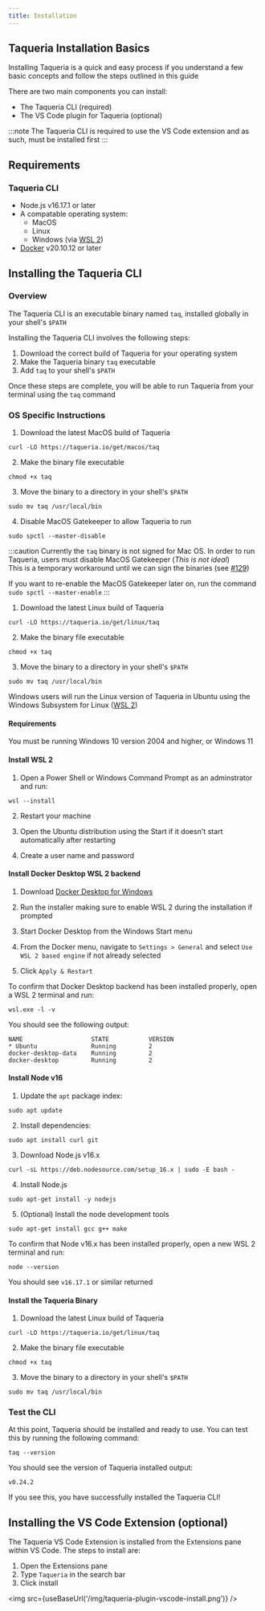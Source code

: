 ```yaml
---
title: Installation
---
```



<!-- -----
Content Type: How-to Guide

Purpose: To guide a developer through the process of installing the Taqueria CLI, basic plugins, and the VS Code Extension 

Audience: Novice to intermediate developers with a basic understanding of Taqueria and CLI usage

Goal: To provide a simple, easy, and reliable installation process for developers to follow so there is minimal churn due to frustration or an inability to use the product due to installation or configuration issues

Questions:
- What do you need to understand about Taqueria to understand the installion process?
- What options are there for installing Taqueria?
- What are the exact steps a user will need to follow for each OS?
- What are the most frequent friction points new users will have?

----- -->

## Taqueria Installation Basics

Installing Taqueria is a quick and easy process if you understand a few basic concepts and follow the steps outlined in this guide

There are two main components you can install:

- The Taqueria CLI (required)
- The VS Code plugin for Taqueria (optional)

:::note
The Taqueria CLI is required to use the VS Code extension and as such, must be installed first
:::

## Requirements

### Taqueria CLI

- Node.js v16.17.1 or later
- A compatable operating system:
  - MacOS
  - Linux
  - Windows (via [WSL 2](https://docs.microsoft.com/en-us/windows/wsl/))
- [Docker](https://www.docker.com/) v20.10.12 or later


## Installing the Taqueria CLI

### Overview

The Taqueria CLI is an executable binary named `taq`, installed globally in your shell's `$PATH`

Installing the Taqueria CLI involves the following steps:

1. Download the correct build of Taqueria for your operating system
2. Make the Taqueria binary `taq` executable
3. Add `taq` to your shell's `$PATH`

Once these steps are complete, you will be able to run Taqueria from your terminal using the `taq` command

### OS Specific Instructions

<Tabs groupId="operating-systems">
<TabItem value="mac" label="MacOS">

1. Download the latest MacOS build of Taqueria

```shell
curl -LO https://taqueria.io/get/macos/taq
```

2. Make the binary file executable

```shell
chmod +x taq
```

3. Move the binary to a directory in your shell's `$PATH`

```shell
sudo mv taq /usr/local/bin
````

4. Disable MacOS Gatekeeper to allow Taqueria to run

```shell
sudo spctl --master-disable
```

:::caution
Currently the `taq` binary is not signed for Mac OS. In order to run Taqueria, users must disable MacOS Gatekeeper (*This is not ideal*)  
This is a temporary workaround until we can sign the binaries (see [#129](https://github.com/ecadlabs/taqueria/issues/129))

If you want to re-enable the MacOS Gatekeeper later on, run the command  
`sudo spctl --master-enable`
:::

</TabItem>
<TabItem value="lnx" label="Linux">

1. Download the latest Linux build of Taqueria

```shell
curl -LO https://taqueria.io/get/linux/taq
```

2. Make the binary file executable

```shell
chmod +x taq
```

3. Move the binary to a directory in your shell's `$PATH`

```shell
sudo mv taq /usr/local/bin
```

</TabItem>
<TabItem value="win" label="Windows">

Windows users will run the Linux version of Taqueria in Ubuntu using the Windows Subsystem for Linux ([WSL 2](https://docs.microsoft.com/en-us/windows/wsl/install))

#### Requirements

You must be running Windows 10 version 2004 and higher, or Windows 11

#### Install WSL 2

1. Open a Power Shell or Windows Command Prompt as an adminstrator and run:
  
  ```shell
  wsl --install
  ```

2. Restart your machine

3. Open the Ubuntu distribution using the Start if it doesn't start automatically after restarting

4. Create a user name and password

#### Install Docker Desktop WSL 2 backend

1. Download [Docker Desktop for Windows](https://desktop.docker.com/win/main/amd64/Docker%20Desktop%20Installer.exe)

2. Run the installer making sure to enable WSL 2 during the installation if prompted

3. Start Docker Desktop from the Windows Start menu

4. From the Docker menu, navigate to `Settings > General` and select `Use WSL 2 based engine` if not already selected

5. Click `Apply & Restart`

To confirm that Docker Desktop backend has been installed properly, open a WSL 2 terminal and run:
```shell
wsl.exe -l -v
```

You should see the following output:

```
NAME                   STATE           VERSION 
* Ubuntu               Running         2 
docker-desktop-data    Running         2 
docker-desktop         Running         2
```

#### Install Node v16

1. Update the `apt` package index:

```shell
sudo apt update
```

2. Install dependencies:

```shell
sudo apt install curl git
```

3. Download Node.js v16.x

```shell
curl -sL https://deb.nodesource.com/setup_16.x | sudo -E bash -
```

4. Install Node.js

```shell
sudo apt-get install -y nodejs
```

5. (Optional) Install the node development tools

```shell
sudo apt-get install gcc g++ make
```

To confirm that Node v16.x has been installed properly, open a new WSL 2 terminal and run:

```shell
node --version
```

You should see `v16.17.1` or similar returned

#### Install the Taqueria Binary

1. Download the latest Linux build of Taqueria

```shell
curl -LO https://taqueria.io/get/linux/taq
```

2. Make the binary file executable

```shell
chmod +x taq
```

3. Move the binary to a directory in your shell's `$PATH`

```shell
sudo mv taq /usr/local/bin
```

</TabItem>
</Tabs>

### Test the CLI

At this point, Taqueria should be installed and ready to use. You can test this by running the following command:

```shell
taq --version
```

You should see the version of Taqueria installed output:

```shell
v0.24.2
```

If you see this, you have successfully installed the Taqueria CLI!


## Installing the VS Code Extension (optional)

The Taqueria VS Code Extension is installed from the Extensions pane within VS Code. The steps to install are:

1. Open the Extensions pane
2. Type `Taqueria` in the search bar
3. Click install

<img src={useBaseUrl('/img/taqueria-plugin-vscode-install.png')} />
